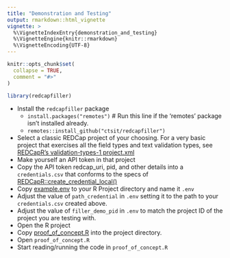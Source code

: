```yaml
---
title: "Demonstration and Testing"
output: rmarkdown::html_vignette
vignette: >
  %\VignetteIndexEntry{demonstration_and_testing}
  %\VignetteEngine{knitr::rmarkdown}
  %\VignetteEncoding{UTF-8}
---
```


```r
knitr::opts_chunk$set(
  collapse = TRUE,
  comment = "#>"
)
```

```r
library(redcapfiller)
```

- Install the `redcapfiller` package
    - `install.packages("remotes")` # Run this line if the 'remotes' package isn't installed already.
    - `remotes::install_github("ctsit/redcapfiller")`
- Select a classic REDCap project of your choosing. For a very basic project that exercises all the field types and text validation types, see [REDCapR's validation-types-1 project.xml](https://github.com/OuhscBbmc/REDCapR/blob/main/inst/test-data/projects/validation-types-1/project.xml)
- Make yourself an API token in that project
- Copy the API token redcap_uri, pid, and other details into a `credentials.csv` that conforms to the specs of [REDCapR::create_credential_local()](https://ouhscbbmc.github.io/REDCapR/reference/retrieve_credential.html)
- Copy [example.env](https://github.com/ctsit/redcapfiller/blob/main/example.env) to your R Project directory and name it `.env`
- Adjust the value of `path_credential`  in `.env` setting it to the path to your `credentials.csv` created above.
- Adjust the value of `filler_demo_pid` in `.env` to match the project ID of the project you are testing with.
- Open the R project
- Copy [proof_of_concept.R](https://github.com/ctsit/redcapfiller/blob/main/proof_of_concept.R) into the project directory.
- Open `proof_of_concept.R`
- Start reading/running the code in `proof_of_concept.R`
